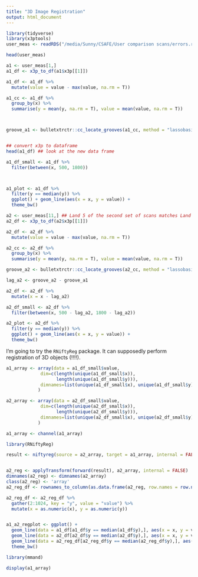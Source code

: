 ```yaml
---
title: "3D Image Registration"
output: html_document
---
```


```r
library(tidyverse)
library(x3ptools)
user_meas <- readRDS("/media/Sunny/CSAFE/User comparison scans/errors.rda")

head(user_meas)

a1 <- user_meas[1,]
a1_df <- x3p_to_df(a1$x3p[[1]])

a1_df <- a1_df %>%
  mutate(value = value - max(value, na.rm = T))

a1_cc <- a1_df %>%
  group_by(x) %>%
  summarise(y = mean(y, na.rm = T), value = mean(value, na.rm = T))



groove_a1 <- bulletxtrctr::cc_locate_grooves(a1_cc, method = "lassobasic")$groove[1]


## convert x3p to dataframe
head(a1_df) ## look at the new data frame

a1_df_small <- a1_df %>% 
  filter(between(x, 500, 1800))



a1_plot <- a1_df %>% 
  filter(y == median(y)) %>%
  ggplot() + geom_line(aes(x = x, y = value)) + 
  theme_bw()

a2 <- user_meas[11,] ## Land 5 of the second set of scans matches Land 1 of the first set.... let's use that! 
a2_df <- x3p_to_df(a2$x3p[[1]])

a2_df <- a2_df %>%
  mutate(value = value - max(value, na.rm = T))

a2_cc <- a2_df %>%
  group_by(x) %>%
  summarise(y = mean(y, na.rm = T), value = mean(value, na.rm = T))

groove_a2 <- bulletxtrctr::cc_locate_grooves(a2_cc, method = "lassobasic")$groove[1] 

lag_a2 <- groove_a2 - groove_a1

a2_df <- a2_df %>%
  mutate(x = x - lag_a2)

a2_df_small <- a2_df %>%
  filter(between(x, 500 - lag_a2, 1800 - lag_a2))

a2_plot <- a2_df %>%
  filter(y == median(y)) %>%
  ggplot() + geom_line(aes(x = x, y = value)) + 
  theme_bw()
```

I'm going to try the `RNiftyReg` package. It can supposedly perform registration of 3D objects (!!!!). 

```r
a1_array <- array(data = a1_df_small$value, 
             dim=c(length(unique(a1_df_small$x)), 
                   length(unique(a1_df_small$y))), 
             dimnames=list(unique(a1_df_small$x), unique(a1_df_small$y))
            )

a2_array <- array(data = a2_df_small$value, 
             dim=c(length(unique(a2_df_small$x)), 
                   length(unique(a2_df_small$y))), 
             dimnames=list(unique(a2_df_small$x), unique(a2_df_small$y))
            )

a1_array <- channel(a1_array)

library(RNiftyReg)

result <- niftyreg(source = a2_array, target = a1_array, internal = FALSE, scope = "affine")


a2_reg <- applyTransform(forward(result), a2_array, internal = FALSE)
dimnames(a2_reg) <- dimnames(a2_array)
class(a2_reg) <- 'array'
a2_reg_df <- rownames_to_column(as.data.frame(a2_reg, row.names = row.names(a2_reg)), var = "x")

a2_reg_df <- a2_reg_df %>% 
  gather(2:1024, key = "y", value = "value") %>% 
  mutate(x = as.numeric(x), y = as.numeric(y))


a1_a2_regplot <- ggplot() + 
  geom_line(data = a1_df[a1_df$y == median(a1_df$y),], aes(x = x, y = value), color = "black") + 
  geom_line(data = a2_df[a2_df$y == median(a2_df$y),], aes(x = x, y = value), color = "red") + 
  geom_line(data = a2_reg_df[a2_reg_df$y == median(a2_reg_df$y),], aes(x = x, y = value), color = "blue") +
  theme_bw()

library(mmand)

display(a1_array)
```